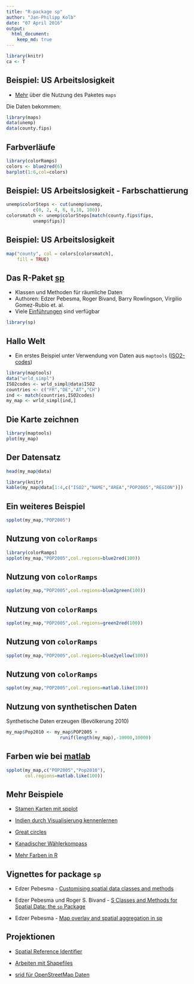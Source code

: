 ```yaml
---
title: "R-package sp"
author: "Jan-Philipp Kolb"
date: "07 April 2016"
output:
  html_document:
    keep_md: true
---
```



```r
library(knitr)
ca <- T
```


## Beispiel: US Arbeitslosigkeit 

- [Mehr](http://bcb.dfci.harvard.edu/~aedin/courses/R/CDC/maps.html) über die Nutzung des Paketes `maps`


Die Daten bekommen:

```r
library(maps)
data(unemp)
data(county.fips)
```

## Farbverläufe

```r
library(colorRamps)
colors <- blue2red(6)
barplot(1:6,col=colors)
```

## Beispiel: US Arbeitslosigkeit - Farbschattierung

```r
unemp$colorSteps <- cut(unemp$unemp, 
          c(0, 2, 4, 6, 8,10, 100))
colorsmatch <- unemp$colorSteps[match(county.fips$fips, 
          unemp$fips)]
```


## Beispiel: US Arbeitslosigkeit

```r
map("county", col = colors[colorsmatch], 
    fill = TRUE)
```



## Das R-Paket [sp](https://cran.r-project.org/web/packages/sp/index.html)

- Klassen und Methoden für räumliche Daten
- Authoren: Edzer Pebesma, Roger Bivand, Barry Rowlingson, Virgilio Gomez-Rubio et. al.
- Viele [Einführungen](http://ifgi.uni-muenster.de/~epebe_01/Aufbaukurs/R/slides_R.pdf) sind verfügbar

```r
library(sp)
```

## Hallo Welt

- Ein erstes Beispiel unter Verwendung von Daten aus `maptools` ([ISO2-codes](http://en.wikipedia.org/wiki/ISO_3166-1_alpha-2))


```r
library(maptools)
data("wrld_simpl")
ISO2codes <- wrld_simpl@data$ISO2
countries <- c("FR","DE","AT","CH")
ind <- match(countries,ISO2codes)
my_map <- wrld_simpl[ind,]
```

## Die Karte zeichnen

```r
library(maptools)
plot(my_map)
```


## Der Datensatz

```r
head(my_map@data)
```


```r
library(knitr)
kable(my_map@data[1:4,c("ISO2","NAME","AREA","POP2005","REGION")])
```



## Ein weiteres Beispiel

```r
spplot(my_map,"POP2005")
```

## Nutzung von `colorRamps`

```r
library(colorRamps)
spplot(my_map,"POP2005",col.regions=blue2red(100))
```

## Nutzung von `colorRamps`

```r
spplot(my_map,"POP2005",col.regions=blue2green(100))
```

## Nutzung von `colorRamps`

```r
spplot(my_map,"POP2005",col.regions=green2red(100))
```

## Nutzung von `colorRamps`
```r
spplot(my_map,"POP2005",col.regions=blue2yellow(100))
```

## Nutzung von `colorRamps`
```r
spplot(my_map,"POP2005",col.regions=matlab.like(100))
```

## Nutzung von synthetischen Daten

Synthetische Daten erzeugen (Bevölkerung 2010)

```r
my_map$Pop2010 <- my_map$POP2005 + 
                    runif(length(my_map),-10000,10000)
```


## Farben wie bei [matlab](http://de.mathworks.com/products/matlab/)

```r
spplot(my_map,c("POP2005","Pop2010"),
       col.regions=matlab.like(100))
```

## Mehr Beispiele 

- [Stamen Karten mit spplot](https://procomun.wordpress.com/2013/04/24/stamen-maps-with-spplot/)

- [Indien durch Visualisierung kennenlernen](http://justanotherdatablog.blogspot.de/2014/02/know-india-through-visualisations-1.html)

- [Great circles](https://procomun.wordpress.com/2011/05/20/great-circles/)

- [Kanadischer Wählerkompass](http://blog.revolutionanalytics.com/2011/12/vote-compass-visualizing-canadian-poll-results-with-r.html)

- [Mehr Farben in R](http://www.r-bloggers.com/using-the-new-viridis-colormap-in-r-thanks-to-simon-garnier/)


## Vignettes for package `sp`

- Edzer Pebesma - [Customising spatial data classes and methods](https://cran.r-project.org/web/packages/sp/vignettes/csdacm.pdf)

- Edzer Pebesma und Roger S. Bivand - [S Classes and Methods for Spatial Data: the `sp` Package](https://cran.r-project.org/web/packages/sp/vignettes/intro_sp.pdf)

- Edzer Pebesma - [Map overlay and spatial aggregation in sp](https://cran.r-project.org/web/packages/sp/vignettes/over.pdf)



## Projektionen

- [Spatial Reference Identifier](https://en.wikipedia.org/wiki/SRID)

- [Arbeiten mit Shapefiles](http://lincolnmullen.com/projects/dh-r/geospatial-data.html)

- [srid für OpenStreetMap Daten](http://gis.stackexchange.com/questions/48949/epsg-3857-or-4326-for-googlemaps-openstreetmap-and-leaflet)